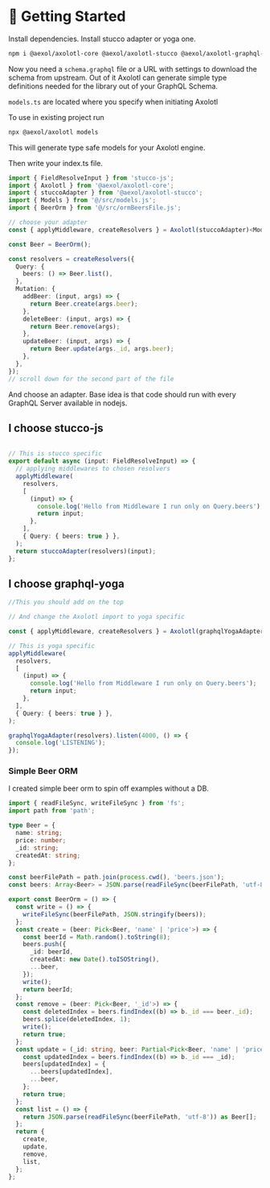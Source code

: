 # 🚀 Getting Started

Install dependencies. Install stucco adapter or yoga one.

```sh
npm i @aexol/axolotl-core @aexol/axolotl-stucco @aexol/axolotl-graphql-yoga
```

Now you need a `schema.graphql` file or a URL with settings to download the schema from upstream. Out of it Axolotl can generate simple type definitions needed for the library out of your GraphQL Schema.

`models.ts` are located where you specify when initiating Axolotl

To use in existing project run

```sh
npx @aexol/axolotl models
```
This will generate type safe models for your Axolotl engine.

Then write your index.ts file.

```ts filename="index.ts"
import { FieldResolveInput } from 'stucco-js';
import { Axolotl } from '@aexol/axolotl-core';
import { stuccoAdapter } from '@aexol/axolotl-stucco';
import { Models } from '@/src/models.js';
import { BeerOrm } from '@/src/ormBeersFile.js';

// choose your adapter
const { applyMiddleware, createResolvers } = Axolotl(stuccoAdapter)<Models>();

const Beer = BeerOrm();

const resolvers = createResolvers({
  Query: {
    beers: () => Beer.list(),
  },
  Mutation: {
    addBeer: (input, args) => {
      return Beer.create(args.beer);
    },
    deleteBeer: (input, args) => {
      return Beer.remove(args);
    },
    updateBeer: (input, args) => {
      return Beer.update(args._id, args.beer);
    },
  },
});
// scroll down for the second part of the file
```
And choose an adapter. Base idea is that code should run with every GraphQL Server available in nodejs.

## I choose stucco-js
```ts filename="index.ts"

// This is stucco specific
export default async (input: FieldResolveInput) => {
  // applying middlewares to chosen resolvers
  applyMiddleware(
    resolvers,
    [
      (input) => {
        console.log('Hello from Middleware I run only on Query.beers');
        return input;
      },
    ],
    { Query: { beers: true } },
  );
  return stuccoAdapter(resolvers)(input);
};

```

## I choose graphql-yoga
```ts filename="index.ts"
//This you should add on the top

// And change the Axolotl import to yoga specific

const { applyMiddleware, createResolvers } = Axolotl(graphqlYogaAdapter)<Models>();

// This is yoga specific
applyMiddleware(
  resolvers,
  [
    (input) => {
      console.log('Hello from Middleware I run only on Query.beers');
      return input;
    },
  ],
  { Query: { beers: true } },
);

graphqlYogaAdapter(resolvers).listen(4000, () => {
  console.log('LISTENING');
});
```

### Simple Beer ORM
I created simple beer orm to spin off examples without a DB.
```ts filename="ormBeersFile.ts"
import { readFileSync, writeFileSync } from 'fs';
import path from 'path';

type Beer = {
  name: string;
  price: number;
  _id: string;
  createdAt: string;
};

const beerFilePath = path.join(process.cwd(), 'beers.json');
const beers: Array<Beer> = JSON.parse(readFileSync(beerFilePath, 'utf-8'));

export const BeerOrm = () => {
  const write = () => {
    writeFileSync(beerFilePath, JSON.stringify(beers));
  };
  const create = (beer: Pick<Beer, 'name' | 'price'>) => {
    const beerId = Math.random().toString(8);
    beers.push({
      _id: beerId,
      createdAt: new Date().toISOString(),
      ...beer,
    });
    write();
    return beerId;
  };
  const remove = (beer: Pick<Beer, '_id'>) => {
    const deletedIndex = beers.findIndex((b) => b._id === beer._id);
    beers.splice(deletedIndex, 1);
    write();
    return true;
  };
  const update = (_id: string, beer: Partial<Pick<Beer, 'name' | 'price'>>) => {
    const updatedIndex = beers.findIndex((b) => b._id === _id);
    beers[updatedIndex] = {
      ...beers[updatedIndex],
      ...beer,
    };
    return true;
  };
  const list = () => {
    return JSON.parse(readFileSync(beerFilePath, 'utf-8')) as Beer[];
  };
  return {
    create,
    update,
    remove,
    list,
  };
};

```


